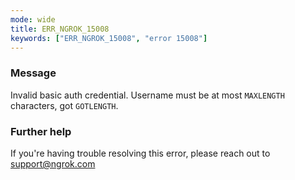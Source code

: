 ```yaml
---
mode: wide
title: ERR_NGROK_15008
keywords: ["ERR_NGROK_15008", "error 15008"]
---
```



### Message

Invalid basic auth credential. Username must be at most `MAXLENGTH` characters, got `GOTLENGTH`.

<ErrorDetails />

### Further help

If you're having trouble resolving this error, please reach out to [support@ngrok.com](mailto:support@ngrok.com?subject=Help%20with%20ERR_NGROK_15008)
